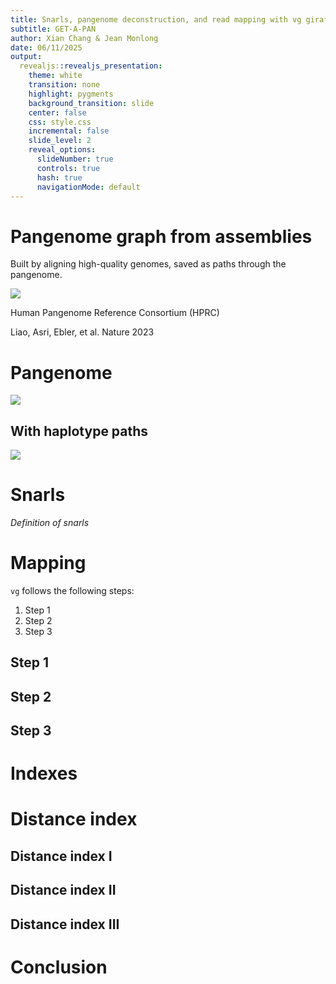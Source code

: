 ```yaml
---
title: Snarls, pangenome deconstruction, and read mapping with vg giraffe
subtitle: GET-A-PAN
author: Xian Chang & Jean Monlong
date: 06/11/2025
output:
  revealjs::revealjs_presentation:
    theme: white
    transition: none
    highlight: pygments
    background_transition: slide
    center: false
    css: style.css
    incremental: false
    slide_level: 2
    reveal_options:
      slideNumber: true
      controls: true
      hash: true
      navigationMode: default
---
```


# Pangenome graph from assemblies

Built by aligning high-quality genomes, saved as paths through the pangenome.

![](imgs/hprc-tubemap.jpeg){.half_wide_img .shadow_img}

Human Pangenome Reference Consortium (HPRC)

<div class="cite">
Liao, Asri, Ebler, et al. Nature 2023
</div>

# Pangenome

![](imgs/pangenome-cartoon-nopaths.svg)

## With haplotype paths

![](imgs/pangenome-cartoon.svg)

# Snarls

*Definition of snarls*

# Mapping

`vg` follows the following steps:

::: incremental

1. Step 1
1. Step 2
1. Step 3

:::

## Step 1

## Step 2

## Step 3

# Indexes 

# Distance index 

## Distance index I

## Distance index II

## Distance index III

# Conclusion



